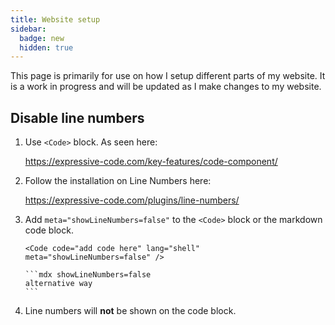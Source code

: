 ```yaml
---
title: Website setup
sidebar:
  badge: new
  hidden: true
---
```


This page is primarily for use on how I setup different parts of my website. It is a work in progress and will be updated as I make changes to my website.


## Disable line numbers


<Steps>

1. Use `<Code>` block. As seen here:

    https://expressive-code.com/key-features/code-component/

2. Follow the installation on Line Numbers here:

    https://expressive-code.com/plugins/line-numbers/

3. Add `meta="showLineNumbers=false"` to the `<Code>` block or the markdown code block.

    ```mdx showLineNumbers=false
    <Code code="add code here" lang="shell" meta="showLineNumbers=false" />
    ```

    ````mdx showLineNumbers=false
    ```mdx showLineNumbers=false
    alternative way
    ```
    ````


4. Line numbers will **not** be shown on the code block.

</Steps>
